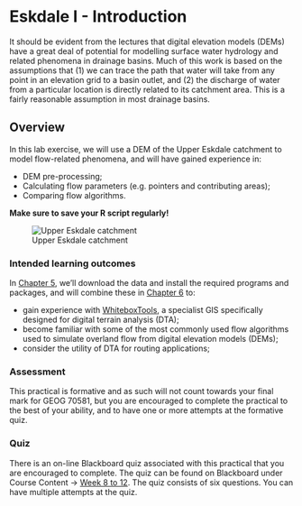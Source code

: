 # Eskdale I - Introduction {#FirstPractical}

It should be evident from the lectures that digital elevation models (DEMs) have a great deal of potential for modelling surface water hydrology and related phenomena in drainage basins. Much of this work is based on the assumptions that (1) we can trace the path that water will take from any point in an elevation grid to a basin outlet, and (2) the discharge of water from a particular location is directly related to its catchment area. This is a fairly reasonable assumption in most drainage basins. 

## Overview

In this lab exercise, we will use a DEM of the Upper Eskdale catchment to model flow-related phenomena, and will have gained experience in:

- DEM pre-processing; 
- Calculating flow parameters (e.g. pointers and contributing areas);
- Comparing flow algorithms. 

**Make sure to save your R script regularly!**

![Upper Eskdale catchment](figures/Practical-1/cover.png)

### Intended learning outcomes

In [Chapter 5](#Eskdale_set_up), we'll download the data and install the required programs and packages, and will combine these in [Chapter 6](#Eskdale_flow_algorithms) to: 

- gain experience with [WhiteboxTools](https://jblindsay.github.io/wbt_book/intro.html), a specialist GIS specifically designed for digital terrain analysis (DTA); 
- become familiar with some of the most commonly used flow algorithms used to simulate overland flow from digital elevation models (DEMs); 
- consider the utility of DTA for routing applications; 

### Assessment

This practical is formative and as such will not count towards your final mark for GEOG 70581, but you are encouraged to complete the practical to the best of your ability, and to have one or more attempts at the formative quiz. 

### Quiz

There is an on-line Blackboard quiz associated with this practical that you are encouraged to complete. The quiz can be found on Blackboard under Course Content → [Week 8 to 12](https://online.manchester.ac.uk/webapps/blackboard/content/listContentEditable.jsp?content_id=_13304460_1&course_id=_68533_1). The quiz consists of six questions. You can have multiple attempts at the quiz.

